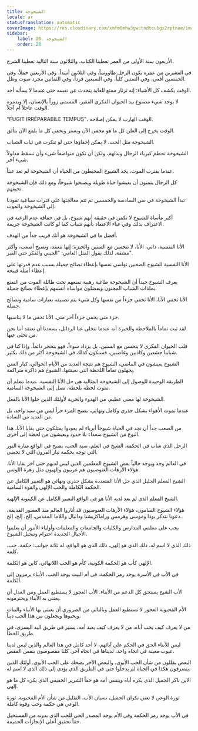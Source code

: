 ```yaml
---
title: الشيخوخة
locale: ar
statusTranslation: automatic
coverImage: https://res.cloudinary.com/xmfm6mhw3gwctndtcubgx2rptnae/image/upload/v1740337243/small_cover_educacion_fundamental_a051170f1c.webp
sidebar:
    label: 28. الشيخوخة
    order: 28
---
```

الأربعون سنة الأولى من العمر تعطينا الكتاب، والثلاثون سنة التالية تعطينا الشرح.

في العشرين من عمره يكون الرجل طاووساً، وفي الثلاثين أسداً، وفي الأربعين جملاً، وفي الخمسين أفعى، وفي الستين كلباً، وفي السبعين قرداً، وفي الثمانين مجرد صوت وظل.

الوقت يكشف كل الأشياء: إنه ثرثار ممتع للغاية يتحدث عن نفسه حتى عندما لا يسأله أحد.

لا يوجد شيء مصنوع بيد الحيوان الفكري الفقير، المسمى زوراً بالإنسان، إلا ويدمره الوقت عاجلاً أم آجلاً.

"FUGIT IRRÉPARABILE TEMPUS"، الوقت الهارب لا يمكن إصلاحه.

الوقت يخرج إلى العلن كل ما هو مخفي الآن ويستر ويخفي كل ما يلمع الآن بتألق.

الشيخوخة مثل الحب، لا يمكن إخفاؤها حتى لو تنكرت في ثياب الشباب.

الشيخوخة تحطم كبرياء الرجال وتذلهم، ولكن أن تكون متواضعاً شيء وأن تسقط مذلولاً شيء آخر.

عندما يقترب الموت، يجد الشيوخ المحبطون من الحياة أن الشيخوخة لم تعد عبئاً.

كل الرجال يتمنون أن يعيشوا حياة طويلة ويصبحوا شيوخاً، ومع ذلك فإن الشيخوخة تخيفهم.

تبدأ الشيخوخة في سن السادسة والخمسين ثم تتم معالجتها على فترات سباعية تقودنا إلى الشيخوخة والموت.

أكبر مأساة للشيوخ لا تكمن في حقيقة أنهم شيوخ، بل في حماقة عدم الرغبة في الاعتراف بذلك وفي غباء الاعتقاد بأنهم شباب كما لو كانت الشيخوخة جريمة.

أفضل ما في الشيخوخة هو أنك قريب جداً من الهدف.

الأنا النفسية، ذاتي، الأنا، لا تتحسن مع السنين والخبرة؛ إنها تتعقد، وتصبح أصعب، وأكثر مشقة، لذلك يقول المثل العامي: "الجيني والفكر حتى القبر".

الأنا النفسية للشيوخ الصعبين تواسي نفسها بإعطاء نصائح جميلة بسبب عدم قدرتها على إعطاء أمثلة قبيحة.

يعرف الشيوخ جيداً أن الشيخوخة طاغية رهيبة تمنعهم تحت طائلة الموت من التمتع بملذات الشباب المجنون ويفضلون مواساة أنفسهم بإعطاء نصائح جميلة.

الأنا تخفي الأنا، الأنا تخفي جزءاً من نفسها وكل شيء يتم تصنيفه بعبارات سامية ونصائح جميلة.

جزء مني يخفي جزءاً آخر مني. الأنا تخفي ما لا يناسبها.

لقد ثبت تماماً بالملاحظة والخبرة أنه عندما تتخلى عنا الرذائل، يسعدنا أن نعتقد أننا نحن من تخلى عنها.

قلب الحيوان الفكري لا يتحسن مع السنين، بل يزداد سوءاً، فهو يتحجر دائماً، وإذا كنا في شبابنا جشعين وكاذبين وغاضبين، فسنكون كذلك في الشيخوخة أكثر من ذلك بكثير.

الشيوخ يعيشون في الماضي، الشيوخ هم نتيجة العديد من الأيام الخوالي، كبار السن يجهلون تماماً اللحظة التي نعيشها، الشيوخ هم ذاكرة متراكمة.

الطريقة الوحيدة للوصول إلى الشيخوخة المثالية هي حل الأنا النفسية. عندما نتعلم أن نموت لحظة بلحظة، نصل إلى الشيخوخة السامية.

الشيخوخة لها معنى عظيم، من الهدوء والحرية لأولئك الذين حلوا الأنا بالفعل.

عندما تموت الأهواء بشكل جذري وكامل ونهائي، يصبح المرء حراً ليس من سيد واحد، بل من العديد من السادة.

من الصعب جداً أن نجد في الحياة شيوخاً أبرياء لم يعودوا يمتلكون حتى بقايا الأنا، هذا النوع من الشيوخ سعداء بلا حدود ويعيشون من لحظة إلى أخرى.

الرجل الذي شاب في الحكمة. الشيخ في العلم، سيد الحب، يصبح في الواقع منارة النور التي توجه بحكمة تيار القرون التي لا تحصى.

في العالم وجد ويوجد حالياً بعض الشيوخ المعلمين الذين ليس لديهم حتى آخر بقايا الأنا. هؤلاء الأرهات الغنوصيون هم غريبون وإلهيون مثل زهرة اللوتس.

الشيخ المعلم الجليل الذي حل الأنا المتعددة بشكل جذري ونهائي هو التعبير الكامل عن الحكمة الكاملة والحب الإلهي والقوة السامية.

الشيخ المعلم الذي لم يعد لديه الأنا هو في الواقع التعبير الكامل عن الكينونة الإلهية.

هؤلاء الشيوخ السامون، هؤلاء الأرهات الغنوصيون قد أناروا العالم منذ العصور القديمة، دعونا نتذكر بوذا وموسى وهرمس وراماكريشنا ودانيال واللاما المقدس، إلخ، إلخ، إلخ.

يجب على معلمي المدارس والكليات والجامعات والمعلمات وأولياء الأمور أن يعلموا الأجيال الجديدة احترام وتبجيل الشيوخ.

ذلك الذي لا اسم له، ذلك الذي هو إلهي، ذلك الذي هو الواقع، له ثلاثة جوانب: حكمة، حب، كلمة.

الإلهي كأب هو الحكمة الكونية، كأم هو الحب اللانهائي، كابن هو الكلمة.

في الأب في الأسرة يوجد رمز الحكمة. في أم البيت يوجد الحب، الأبناء يرمزون إلى الكلمة.

الأب الشيخ يستحق كل الدعم من الأبناء. الأب العجوز لا يستطيع العمل ومن العدل أن يعتني به الأبناء ويحترمونه.

الأم المحبوبة العجوز لا تستطيع العمل وبالتالي من الضروري أن يعتني بها الأبناء والبنات ويحبوها ويجعلون من هذا الحب ديناً.

من لا يعرف كيف يحب أباه، من لا يعرف كيف يعبد أمه، يسير في طريق اليد اليسرى، في طريق الخطأ.

ليس للأبناء الحق في الحكم على آبائهم، لا أحد كامل في هذا العالم والذين ليس لدينا عيوب معينة في اتجاه واحد، لديناها في اتجاه آخر، كلنا مقصوصون بنفس المقص.

البعض يقللون من شأن الحب الأبوي، والبعض الآخر يضحك على الحب الأبوي. أولئك الذين يتصرفون هكذا في الحياة لم يدخلوا حتى في الطريق الذي يؤدي إلى ذلك الذي لا اسم له.

الابن ناكر الجميل الذي يكره أباه وينسى أمه هو حقاً الشرير الحقيقي الذي يكره كل ما هو إلهي.

ثورة الوعي لا تعني نكران الجميل، نسيان الأب، التقليل من شأن الأم المحبوبة. ثورة الوعي هي حكمة وحب وقوة كاملة.

في الأب يوجد رمز الحكمة وفي الأم يوجد المصدر الحي للحب الذي بدونه من المستحيل حقاً تحقيق أعلى الإنجازات الحميمة.

